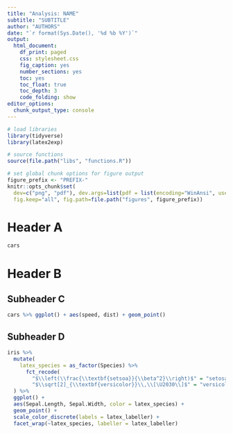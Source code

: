 ```yaml
---
title: "Analysis: NAME"
subtitle: "SUBTITLE"
author: "AUTHORS"
date: "`r format(Sys.Date(), '%d %b %Y')`"
output:
  html_document: 
    df_print: paged
    css: stylesheet.css
    fig_caption: yes
    number_sections: yes
    toc: yes
    toc_float: true
    toc_depth: 3
    code_folding: show
editor_options:
  chunk_output_type: console
---
```


```r
# load libraries
library(tidyverse) 
library(latex2exp)

# source functions
source(file.path("libs", "functions.R"))

# set global chunk options for figure output
figure_prefix <- "PREFIX-"
knitr::opts_chunk$set(
  dev=c("png", "pdf"), dev.args=list(pdf = list(encoding="WinAnsi", useDingbats=FALSE)),
  fig.keep="all", fig.path=file.path("figures", figure_prefix))
```

# Header A

```r
cars
```

# Header B

## Subheader C

```r
cars %>% ggplot() + aes(speed, dist) + geom_point()
```

## Subheader D

```r
iris %>% 
  mutate(
    latex_species = as_factor(Species) %>% 
      fct_recode(
        "$\\left(\\frac{\\textbf{setsoa}}{\\beta^2}\\right)$" = "setosa",
        "$\\sqrt[2]_{\\textbf{versicolor}}\\,\\[\U2030\\]$" = "versicolor")
  ) %>% 
  ggplot() + 
  aes(Sepal.Length, Sepal.Width, color = latex_species) + 
  geom_point() +
  scale_color_discrete(labels = latex_labeller) +
  facet_wrap(~latex_species, labeller = latex_labeller)
```



